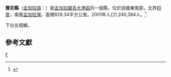 {{expand|time=2009-07-18T10:53:36+00:00}}
{{Infobox Bangladesh district
| name                    = 費尼縣
| native_name             = ফেনী          
| imagesize               =
| image_alt               =
| image_caption           =
| image_map               =Bangladesh Feni District.png
| nickname                =
| motto                   =
| pushpin_label_position  = right
| latd  = 23.0167|latm  = |lats  = |latNS  =
| longd = 91.3917|longm = |longs = |longEW =
| coordinates_type        =
| coordinates_display     = inline,title
| coordinates_footnotes   =
| division_name           = [[吉大港區|吉大港區]]
| established_title       =
| established_date        =
| seat_type               =
| seat                    =
| leader_party            =
| leader_title            =
| leader_name             =
| leader_title1           =
| leader_name1            =
| area_footnotes          =
| area_total_km2          = 928.34
| area_metro_km2          =
| area_note               =
| elevation_footnotes     =
| elevation_m             =
| population_footnotes    =
| population_total        = 1205980
| population_as_of        = 2001
| Men                     = 593280
| Women                   = 612740
| population_rank         =
| population_demonym      =
| population_note         =
| literacy_rate           = 64.0%
| postal_code             =
| coast_km                =
| maplink                 =
| website                 = [http://www.dcfeni.gov.bd dcfeni.gov.bd]
| footnotes               =
}}
'''費尼縣'''（[[孟加拉語|孟加拉語]]：{{lang|bn|ফেনী জেলা}}）是[[孟加拉國|孟加拉國]][[吉大港區|吉大港區]]的一個縣，位於該國東南部，北界[[印度|印度]]，南面[[孟加拉灣|孟加拉灣]]。面積928.34平方公里。2001年人口1,240,384人。<ref>{{cite web|url=http://www.bbs.gov.bd/dataindex/census/ce_uzila.pdf|title=Area, Population and Literacy Rate by Upazila/Thana-2001|publisher=孟加拉國統計局|accessyear=|format=PDF|deadurl=yes|archiveurl=https://web.archive.org/web/20070704141110/http://www.bbs.gov.bd/dataindex/census/ce_uzila.pdf|archivedate=2007-07-04|access-date=2009-07-17}}</ref>

下分五個鄉。

==參考文獻==
{{reflist}}

{{孟加拉行政區劃}}
{{費尼縣行政区划}}
[[Category:吉大港专区县份|F]]
